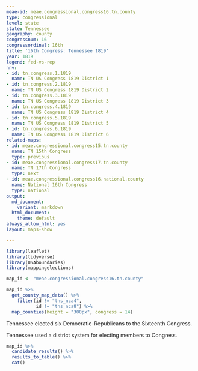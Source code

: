 ```yaml
---
meae-id: meae.congressional.congress16.tn.county
type: congressional
level: state
state: Tennessee
geography: county
congressnum: 16
congressordinal: 16th
title: '16th Congress: Tennessee 1819'
year: 1819
legend: fed-vs-rep
nnv:
- id: tn.congress.1.1819
  name: TN US Congress 1819 District 1
- id: tn.congress.2.1819
  name: TN US Congress 1819 District 2
- id: tn.congress.3.1819
  name: TN US Congress 1819 District 3
- id: tn.congress.4.1819
  name: TN US Congress 1819 District 4
- id: tn.congress.5.1819
  name: TN US Congress 1819 District 5
- id: tn.congress.6.1819
  name: TN US Congress 1819 District 6
related-maps:
- id: meae.congressional.congress15.tn.county
  name: TN 15th Congress
  type: previous
- id: meae.congressional.congress17.tn.county
  name: TN 17th Congress
  type: next
- id: meae.congressional.congress16.national.county
  name: National 16th Congress
  type: national
output:
  md_document:
    variant: markdown
  html_document:
    theme: default
always_allow_html: yes
layout: maps-show

---
```


```r
library(leaflet)
library(tidyverse)
library(USAboundaries)
library(mappingelections)

map_id <- "meae.congressional.congress16.tn.county"
```

<div class="map">

```r
map_id %>%
  get_county_map_data() %>%
    filter(id != "tns_nca4",
           id != "tns_nca8") %>% 
  map_counties(height = "300px", congress = 14)
```

</div>

Tennessee elected six Democratic-Republicans to the Sixteenth Congress.

Tennessee used a district system for electing members to Congress. 

<div class="results-table">

```r
map_id %>%
  candidate_results() %>%
  results_to_table() %>%
  cat()
```

</div>
